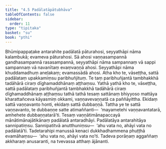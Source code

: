 ```yaml
---
title: "4.5 Padālatāpātubhāva"
tableOfContents: false
sidebar:
  order: 11
type: "tipitaka"
basket: "su"
book: "pthi"
---
```



<DynamicBreadcrumb />

<Division number="124" book="pthi">

<Paragraph number="258" book="pthi">
Bhūmipappaṭake antarahite padālatā pāturahosi, seyyathāpi nāma kalambukā; evameva pāturahosi. Sā ahosi vaṇṇasampannā gandhasampannā rasasampannā, seyyathāpi nāma sampannaṃ vā sappi sampannaṃ vā navanītaṃ evaṃvaṇṇā ahosi. Seyyathāpi nāma khuddamadhuṃ aneḷakaṃ; evamassādā ahosi.
</Paragraph>

<Paragraph number="259" book="pthi">
Atha kho te, vāseṭṭha, sattā padālataṃ upakkamiṃsu paribhuñjituṃ. Te taṃ paribhuñjantā tambhakkhā tadāhārā ciraṃ dīghamaddhānaṃ aṭṭhaṃsu. Yathā yathā kho te, vāseṭṭha, sattā padālataṃ paribhuñjantā tambhakkhā tadāhārā ciraṃ dīghamaddhānaṃ aṭṭhaṃsu tathā tathā tesaṃ sattānaṃ bhiyyoso mattāya kharattañceva kāyasmiṃ okkami, vaṇṇavevaṇṇatā ca paññāyittha. Ekidaṃ sattā vaṇṇavanto honti, ekidaṃ sattā dubbaṇṇā. Tattha ye te sattā vaṇṇavanto, te dubbaṇṇe satte atimaññanti—  ‘mayametehi vaṇṇavantatarā, amhehete dubbaṇṇatarā’ti. Tesaṃ vaṇṇātimānapaccayā mānātimānajātikānaṃ padālatā antaradhāyi.
</Paragraph>

<Paragraph number="260" book="pthi">
Padālatāya antarahitāya sannipatiṃsu. Sannipatitvā anutthuniṃsu—  ‘ahu vata no, ahāyi vata no padālatā’ti. Tadetarahipi manussā kenaci dukkhadhammena phuṭṭhā evamāhaṃsu—  ‘ahu vata no, ahāyi vata no’ti. Tadeva porāṇaṃ aggaññaṃ akkharaṃ anusaranti, na tvevassa atthaṃ ājānanti.
</Paragraph>
</Division>